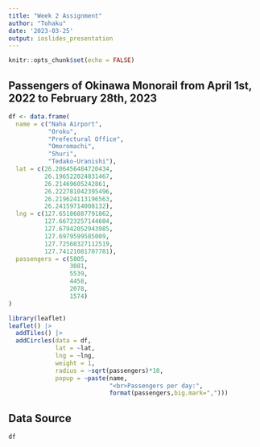 ```yaml
---
title: "Week 2 Assignment"
author: "Tohaku"
date: '2023-03-25'
output: ioslides_presentation
---
```


```r
knitr::opts_chunk$set(echo = FALSE)
```

## Passengers of Okinawa Monorail from April 1st, 2022 to February 28th, 2023

```r
df <- data.frame(
  name = c("Naha Airport", 
           "Oroku",
           "Prefectural Office",
           "Omoromachi",
           "Shuri",
           "Tedako-Uranishi"), 
  lat = c(26.206456484720434, 
          26.196522024831467, 
          26.21469605242861, 
          26.222781042395496, 
          26.219624113196563, 
          26.24159714008132),
  lng = c(127.65186887791862,
          127.66723257144604,
          127.67942052943985,
          127.6979599585009,
          127.72568327112519, 
          127.74121081707781),
  passengers = c(5805,
                 3081,
                 5539,
                 4458,
                 2078,
                 1574)
)
```

```r
library(leaflet)
leaflet() |>
  addTiles() |> 
  addCircles(data = df,
             lat = ~lat,
             lng = ~lng,
             weight = 1,
             radius = ~sqrt(passengers)*10,
             popup = ~paste(name, 
                            "<br>Passengers per day:", 
                            format(passengers,big.mark=",")))
```

## Data Source

```r
df
```


